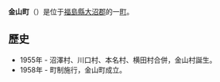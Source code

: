 {{日本町村|
自治體名=金山|
町村=町|
圖像=[[File:Lake_Numazawa_02.jpg|240px]]|
圖像說明=[[沼澤湖|沼澤湖]]（沼澤沼）|
町村章=|
日文原名=金山町|
平假名=かねやままち|
羅馬字拼音=Kaneyama-machi|
都道府縣=福島縣|
支廳=|
郡=大沼郡|
編號=07445-4|
面積=193.97|
邊界未定=|
人口=2,811|
統計時間=2007年9月1日|
自治體=[[三島町|三島町]]、[[昭和村_(福島縣)|昭和村]]、[[只見町|只見町]]、<br />[[西會津町|西會津町]]、[[柳津町|柳津町]]<br />[[新潟縣|新潟縣]]：[[阿賀町|阿賀町]]|
樹=[[桐|桐]]|
花=[[辛夷|辛夷]]|
鳥=|
其他象徵物=|
其他象徵=|
郵遞區號=968-0011|
所在地=大沼郡金山町大字川口字谷地393番地|
電話號碼=241-54-5111|
外部連結=http://www.town.kaneyama.fukushima.jp/|
經度=|
緯度=|
地圖=|
註記=
}}
'''金山町'''（{{jpn|j=金山町|hg=かねやままち|rm=Kaneyama machi|f=y}}）是位于[[福島縣|福島縣]][[大沼郡|大沼郡]]的一[[町|町]]。

== 歷史 ==
*1955年 - 沼澤村、川口村、本名村、横田村合併，金山村誕生。
*1958年 - 町制施行，金山町成立。

{{福島縣}}

{{Authority control}}
{{日本地理小作品}}